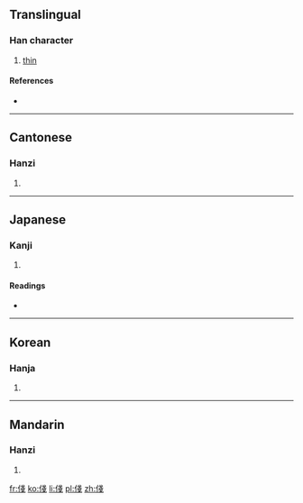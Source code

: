 ==Translingual==

===Han character===
{{Han char|rn=9|rad=人|as=08|sn=10|four=2325<sub>3</sub>|canj=人戈戈 (OII)}}

# [[thin]]

====References====
* {{Han ref|kx=0106.110|dkj=00727|dj=0226.060|hdz=10174.010|uh=4FF4|ud=20468|bh=D0D0|bd=53456}}

----

==Cantonese==

===Hanzi===
{{yue-hanzi|jyut=|y=jin1}}

# {{defn|lang=yue|sort=人08}}

----

==Japanese==

===Kanji===
{{ja-kanji|grade=|rs=人08}}

# {{defn|lang=ja|sort=人08}}

====Readings====
* {{ja-readings|on=[[せん]] (sen), [[ぜん]] (zen)|kun=[[あさい]] (asai), [[はだか]] (hadaka)}}

----

==Korean==

===Hanja===
{{ko-hanja|hangeul=천|rv=cheon|mr=ch'ŏn}}

# {{defn|lang=ko|sort=人08}}

----

==Mandarin==

===Hanzi===
{{cmn-hanzi|pin=[[jiàn]] ([[jian4]]), [[tì]] ([[ti4]])|wg=chien<sup>4</sup>, t'i<sup>4</sup>}}

# {{defn|lang=cmn|sort=人08}}

[[fr:俴]]
[[ko:俴]]
[[li:俴]]
[[pl:俴]]
[[zh:俴]]